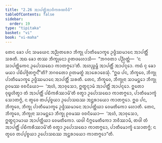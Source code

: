 ```yaml
---
title: "2.26 ᩋᩣᨸᨲ᩠ᨲᩥᩋᩣᩅᩥᨠᩁᨱᩅᩥᨵᩥ"
tableOfContents: false
sidebar:
  order: 19
type: "tipitaka"
basket: "vi"
book: "vi-maha"
---
```



<DynamicBreadcrumb />

<Division number="170" book="vi-maha">

<Paragraph number="714" book="vi-maha">
ᨲᩮᨶ ᨡᩮᩣ ᨸᨶ ᩈᨾᨿᩮᨶ ᩋᨬ᩠ᨬᨲᩁᩮᩣ ᨽᩥᨠ᩠ᨡᩩ ᨸᩣᨲᩥᨾᩮᩣᨠ᩠ᨡᩮ ᩏᨴ᩠ᨴᩥᩔᨾᩣᨶᩮ ᩋᩣᨸᨲ᩠ᨲᩥᩴ ᩈᩁᨲᩥ. ᩋᨳ ᨡᩮᩣ ᨲᩔ ᨽᩥᨠ᩠ᨡᩩᨶᩮᩣ ᩑᨲᨴᩉᩮᩣᩈᩥ—  “ᨽᨣᩅᨲᩣ ᨸᨬ᩠ᨬᨲ᩠ᨲᩴ—  ‘ᨶ ᩈᩣᨸᨲ᩠ᨲᩥᨠᩮᨶ ᩏᨸᩮᩣᩈᨳᩮᩣ ᨠᩣᨲᨻ᩠ᨻᩮᩣ’ᨲᩥ. ᩋᩉᨬ᩠ᨧᨾ᩠ᩉᩥ ᩋᩣᨸᨲ᩠ᨲᩥᩴ ᩋᩣᨸᨶ᩠ᨶᩮᩣ. ᨠᨳᩴ ᨶᩩ ᨡᩮᩣ ᨾᨿᩣ ᨸᨭᩥᨸᨩ᩠ᨩᩥᨲᨻ᩠ᨻᨶ᩺”ᨲᩥ? ᨽᨣᩅᨲᩮᩣ ᩑᨲᨾᨲ᩠ᨳᩴ ᩋᩣᩁᩮᩣᨧᩮᩈᩩᩴ.
</Paragraph>

<Paragraph number="715" book="vi-maha">
“ᩍᨵ ᨸᨶ, ᨽᩥᨠ᩠ᨡᩅᩮ, ᨽᩥᨠ᩠ᨡᩩ ᨸᩣᨲᩥᨾᩮᩣᨠ᩠ᨡᩮ ᩏᨴ᩠ᨴᩥᩔᨾᩣᨶᩮ ᩋᩣᨸᨲ᩠ᨲᩥᩴ ᩈᩁᨲᩥ. ᨲᩮᨶ, ᨽᩥᨠ᩠ᨡᩅᩮ, ᨽᩥᨠ᩠ᨡᩩᨶᩣ ᩈᩣᨾᨶ᩠ᨲᩮᩣ ᨽᩥᨠ᩠ᨡᩩ ᩑᩅᨾᩔ ᩅᨧᨶᩦᨿᩮᩣ—  ‘ᩋᩉᩴ, ᩋᩣᩅᩩᩈᩮᩣ, ᩍᨲ᩠ᨳᨶ᩠ᨶᩣᨾᩴ ᩋᩣᨸᨲ᩠ᨲᩥᩴ ᩋᩣᨸᨶ᩠ᨶᩮᩣ. ᩍᨲᩮᩣ ᩅᩩᨭ᩠ᨮᩉᩥᨲ᩠ᩅᩣ ᨲᩴ ᩋᩣᨸᨲ᩠ᨲᩥᩴ ᨸᨭᩥᨠᩁᩥᩔᩣᨾᩦ’ᨲᩥ ᩅᨲ᩠ᩅᩣ ᩏᨸᩮᩣᩈᨳᩮᩣ ᨠᩣᨲᨻ᩠ᨻᩮᩣ, ᨸᩣᨲᩥᨾᩮᩣᨠ᩠ᨡᩴ ᩈᩮᩣᨲᨻ᩠ᨻᩴ, ᨶ ᨲ᩠ᩅᩮᩅ ᨲᨸ᩠ᨸᨧ᩠ᨧᨿᩣ ᩏᨸᩮᩣᩈᨳᩔ ᩋᨶ᩠ᨲᩁᩣᨿᩮᩣ ᨠᩣᨲᨻ᩠ᨻᩮᩣ.
</Paragraph>

<Paragraph number="716" book="vi-maha">
ᩍᨵ ᨸᨶ, ᨽᩥᨠ᩠ᨡᩅᩮ, ᨽᩥᨠ᩠ᨡᩩ ᨸᩣᨲᩥᨾᩮᩣᨠ᩠ᨡᩮ ᩏᨴ᩠ᨴᩥᩔᨾᩣᨶᩮ ᩋᩣᨸᨲ᩠ᨲᩥᨿᩣ ᩅᩮᨾᨲᩥᨠᩮᩣ ᩉᩮᩣᨲᩥ. ᨲᩮᨶ, ᨽᩥᨠ᩠ᨡᩅᩮ, ᨽᩥᨠ᩠ᨡᩩᨶᩣ ᩈᩣᨾᨶ᩠ᨲᩮᩣ ᨽᩥᨠ᩠ᨡᩩ ᩑᩅᨾᩔ ᩅᨧᨶᩦᨿᩮᩣ—  ‘ᩋᩉᩴ, ᩋᩣᩅᩩᩈᩮᩣ, ᩍᨲ᩠ᨳᨶ᩠ᨶᩣᨾᩣᨿ ᩋᩣᨸᨲ᩠ᨲᩥᨿᩣ ᩅᩮᨾᨲᩥᨠᩮᩣ. ᨿᨴᩤ ᨶᩥᨻ᩠ᨻᩮᨾᨲᩥᨠᩮᩣ ᨽᩅᩥᩔᩣᨾᩥ, ᨲᨴᩤ ᨲᩴ ᩋᩣᨸᨲ᩠ᨲᩥᩴ ᨸᨭᩥᨠᩁᩥᩔᩣᨾᩦ’ᨲᩥ ᩅᨲ᩠ᩅᩣ ᩏᨸᩮᩣᩈᨳᩮᩣ ᨠᩣᨲᨻ᩠ᨻᩮᩣ, ᨸᩣᨲᩥᨾᩮᩣᨠ᩠ᨡᩴ ᩈᩮᩣᨲᨻ᩠ᨻᩴ; ᨶ ᨲ᩠ᩅᩮᩅ ᨲᨸ᩠ᨸᨧ᩠ᨧᨿᩣ ᩏᨸᩮᩣᩈᨳᩔ ᩋᨶ᩠ᨲᩁᩣᨿᩮᩣ ᨠᩣᨲᨻ᩠ᨻᩮᩣ”ᨲᩥ.
</Paragraph>
</Division>